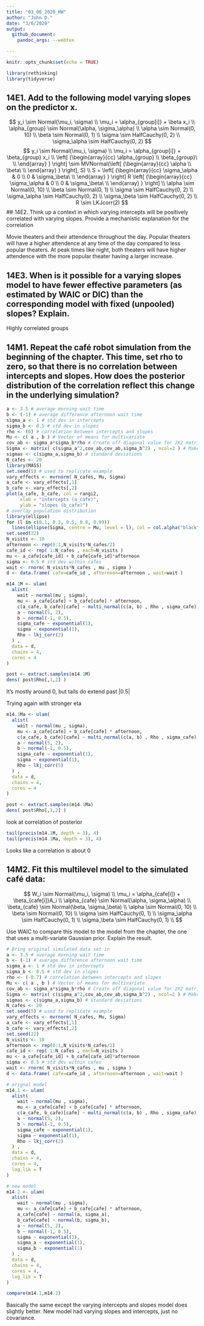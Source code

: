```yaml
---
title: "03_06_2020_HW"
author: "John D."
date: "3/6/2020"
output: 
  github_document:
    pandoc_args: --webtex

---
```


```r
knitr::opts_chunk$set(echo = TRUE)
```

```r
library(rethinking)
library(tidyverse)
```

## 14E1. Add to the following model varying slopes on the predictor x.


$$
y_i \sim Normal(\mu_i, \sigma) \\
\mu_i = \alpha_{group[i]} + \beta x_i \\
\alpha_{group} \sim Normal(\alpha, \sigma_\alpha) \\
\alpha \sim Normal(0, 10) \\
\beta \sim Normal(0, 1) \\
\sigma \sim HalfCauchy(0, 2)  \\
\sigma_\alpha \sim HalfCauchy(0, 2)
$$
$$
y_i \sim Normal(\mu_i, \sigma) \\
\mu_i = \alpha_{group[i]} + \beta_{group} x_i \\
\left[ {\begin{array}{cc}
   \alpha_{group} \\
   \beta_{group}\ \\
  \end{array} } \right] \sim MVNormal(\left[ {\begin{array}{cc}
   \alpha \\
   \beta\ \\
  \end{array} } \right], S) \\
S =  \left[ {\begin{array}{cc}
   \sigma_\alpha & 0 \\
   0 & \sigma_\beta\ \\
  \end{array} } \right]
  R
  \left[ {\begin{array}{cc}
   \sigma_\alpha & 0 \\
   0 & \sigma_\beta\ \\
  \end{array} } \right] \\ 
\alpha \sim Normal(0, 10) \\
\beta \sim Normal(0, 1) \\
\sigma \sim HalfCauchy(0, 2)  \\
\sigma_\alpha \sim HalfCauchy(0, 2) \\
\sigma_\beta \sim HalfCauchy(0, 2) \\
R \sim LKJcorr(2)
$$
## 14E2. Think up a context in which varying intercepts will be positively correlated with varying slopes. Provide a mechanistic explanation for the correlation

Movie theaters and their attendence throughout the day. Popular theaters will have a higher attendence at any time of the day compared to less popular theaters. At peak times like night, both theaters will have higher attendence with  the more popular theater having a larger increase.

## 14E3. When is it possible for a varying slopes model to have fewer effective parameters (as estimated by WAIC or DIC) than the corresponding model with fixed (unpooled) slopes? Explain.

Highly correlated groups

## 14M1. Repeat the café robot simulation from the beginning of the chapter. This time, set rho to zero, so that there is no correlation between intercepts and slopes. How does the posterior distribution of the correlation reflect this change in the underlying simulation?

```r
a <- 3.5 # average morning wait time
b <- (-1) # average difference afternoon wait time
sigma_a <- 1 # std dev in intercepts
sigma_b <- 0.5 # std dev in slopes
rho <- (0) # correlation between intercepts and slopes
Mu <- c( a , b ) # Vector of means for multivariate
cov_ab <- sigma_a*sigma_b*rho # Create off diagonal value for 2X2 matrix
Sigma <- matrix( c(sigma_a^2,cov_ab,cov_ab,sigma_b^2) , ncol=2 ) # Make var-cov matrix
sigmas <- c(sigma_a,sigma_b) # standard deviations
N_cafes <- 20
library(MASS)
set.seed(5) # used to replicate example
vary_effects <- mvrnorm( N_cafes, Mu, Sigma)
a_cafe <- vary_effects[,1]
b_cafe <- vary_effects[,2]
plot(a_cafe, b_cafe, col = rangi2,
     xlab = "intercepts (a_cafe)",
     ylab = "slopes (b_cafe)")
# overlay population distribution
library(ellipse)
for (l in c(0.1, 0.3, 0.5, 0.8, 0.99))
  lines(ellipse(Sigma, centre = Mu, level = l), col = col.alpha("black", 0.2))
set.seed(22)
N_visits <- 10
afternoon <- rep(0:1,N_visits*N_cafes/2)
cafe_id <- rep( 1:N_cafes , each=N_visits )
mu <- a_cafe[cafe_id] + b_cafe[cafe_id]*afternoon
sigma <- 0.5 # std dev within cafes
wait <- rnorm( N_visits*N_cafes , mu , sigma )
d <- data.frame( cafe=cafe_id , afternoon=afternoon , wait=wait )

m14.1M <- ulam(
  alist(
    wait ~ normal(mu , sigma),
    mu <- a_cafe[cafe] + b_cafe[cafe] * afternoon,
    c(a_cafe, b_cafe)[cafe] ~ multi_normal(c(a, b) , Rho , sigma_cafe),
    a ~ normal(5, 2),
    b ~ normal(-1, 0.5),
    sigma_cafe ~ exponential(1),
    sigma ~ exponential(1),
    Rho ~ lkj_corr(2)
  ) ,
  data = d,
  chains = 4,
  cores = 4
)

post <- extract.samples(m14.1M)
dens( post$Rho[,1,2] )
```

It's mostly around 0, but tails do extend past |0.5|

Trying again with stronger eta
```r
m14.1Ma <- ulam(
  alist(
    wait ~ normal(mu , sigma),
    mu <- a_cafe[cafe] + b_cafe[cafe] * afternoon,
    c(a_cafe, b_cafe)[cafe] ~ multi_normal(c(a, b) , Rho , sigma_cafe),
    a ~ normal(5, 2),
    b ~ normal(-1, 0.5),
    sigma_cafe ~ exponential(1),
    sigma ~ exponential(1),
    Rho ~ lkj_corr(5)
  ) ,
  data = d,
  chains = 4,
  cores = 4
)

post <- extract.samples(m14.1Ma)
dens( post$Rho[,1,2] )
```

look at correlation of posterior
```r
tail(precis(m14.1M, depth = 3), 4)
tail(precis(m14.1Ma, depth = 3), 4)
```

Looks like a correlation is about 0

## 14M2. Fit this multilevel model to the simulated café data:
$$
W_i \sim Normal(\mu_i, \sigma) \\
\mu_i = \alpha_{cafe[i]} + \beta_{cafe[i]}A_i \\
\alpha_{cafe} \sim Normal(\alpha, \sigma_\alpha) \\
\beta_{cafe} \sim Normal(\beta, \sigma_\beta) \\
\alpha \sim Normal(0, 10) \\
\beta \sim Normal(0, 10)  \\
\sigma \sim HalfCauchy(0, 1) \\
\sigma_\alpha \sim HalfCauchy(0, 1)  \\
\sigma_\beta \sim HalfCauchy(0, 1) \\
$$

Use WAIC to compare this model to the model from the chapter, the one that uses a multi-variate
Gaussian prior. Explain the result.


```r
# Bring original simulated data set in
a <- 3.5 # average morning wait time
b <- (-1) # average difference afternoon wait time
sigma_a <- 1 # std dev in intercepts
sigma_b <- 0.5 # std dev in slopes
rho <- (-0.7) # correlation between intercepts and slopes
Mu <- c( a , b ) # Vector of means for multivariate
cov_ab <- sigma_a*sigma_b*rho # Create off diagonal value for 2X2 matrix
Sigma <- matrix( c(sigma_a^2,cov_ab,cov_ab,sigma_b^2) , ncol=2 ) # Make var-cov matrix
sigmas <- c(sigma_a,sigma_b) # standard deviations
N_cafes <- 20
set.seed(5) # used to replicate example
vary_effects <- mvrnorm( N_cafes, Mu, Sigma)
a_cafe <- vary_effects[,1]
b_cafe <- vary_effects[,2]
set.seed(22)
N_visits <- 10
afternoon <- rep(0:1,N_visits*N_cafes/2)
cafe_id <- rep( 1:N_cafes , each=N_visits )
mu <- a_cafe[cafe_id] + b_cafe[cafe_id]*afternoon
sigma <- 0.5 # std dev within cafes
wait <- rnorm( N_visits*N_cafes , mu , sigma )
d <- data.frame( cafe=cafe_id , afternoon=afternoon , wait=wait )

# orignal model
m14.1 <- ulam(
  alist(
    wait ~ normal(mu , sigma),
    mu <- a_cafe[cafe] + b_cafe[cafe] * afternoon,
    c(a_cafe, b_cafe)[cafe] ~ multi_normal(c(a, b) , Rho , sigma_cafe),
    a ~ normal(5, 2),
    b ~ normal(-1, 0.5),
    sigma_cafe ~ exponential(1),
    sigma ~ exponential(1),
    Rho ~ lkj_corr(2)
  ) ,
  data = d,
  chains = 4,
  cores = 4,
  log_lik = T
)

# new model
m14.2 <- ulam(
  alist(
    wait ~ normal(mu , sigma),
    mu <- a_cafe[cafe] + b_cafe[cafe] * afternoon,
    a_cafe[cafe] ~ normal(a, sigma_a),
    b_cafe[cafe] ~ normal(b, sigma_b),
    a ~ normal(5, 2),
    b ~ normal(-1, 0.5),
    sigma ~ exponential(1),
    sigma_a ~ exponential(1),
    sigma_b ~ exponential(1)
  ) ,
  data = d,
  chains = 4,
  cores = 4,
  log_lik = T
)

compare(m14.1,m14.2)
```

Basically the same except the varying intercepts and slopes model does slightly better. New model had varying slopes and intercepts, just no covariance.